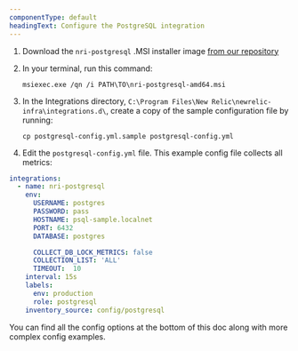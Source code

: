 ```yaml
---
componentType: default
headingText: Configure the PostgreSQL integration
---
```


1. Download the `nri-postgresql` .MSI installer image [from our repository](https://download.newrelic.com/infrastructure_agent/windows/integrations/nri-postgresql/nri-postgresql-amd64.msi)

2. In your terminal, run this command:

    ```shell
    msiexec.exe /qn /i PATH\TO\nri-postgresql-amd64.msi
    ```

3. In the Integrations directory, `C:\Program Files\New Relic\newrelic-infra\integrations.d\`, create a copy of the sample configuration file by running:

    ```shell
    cp postgresql-config.yml.sample postgresql-config.yml
    ````

4. Edit the `postgresql-config.yml` file. This example config file collects all metrics:

  ```yml
  integrations:
    - name: nri-postgresql
      env:
        USERNAME: postgres
        PASSWORD: pass
        HOSTNAME: psql-sample.localnet
        PORT: 6432
        DATABASE: postgres

        COLLECT_DB_LOCK_METRICS: false
        COLLECTION_LIST: 'ALL'
        TIMEOUT:  10
      interval: 15s
      labels:
        env: production
        role: postgresql
      inventory_source: config/postgresql
  ```

You can find all the config options at the bottom of this doc along with more complex config examples.


